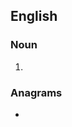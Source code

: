 {{also|Glovers}}
==English==

===Noun===
{{head|en|noun plural form}}

# {{plural of|glover|lang=en}}

===Anagrams===
* {{anagrams|en|a=eglorsv|Voglers|grovels}}